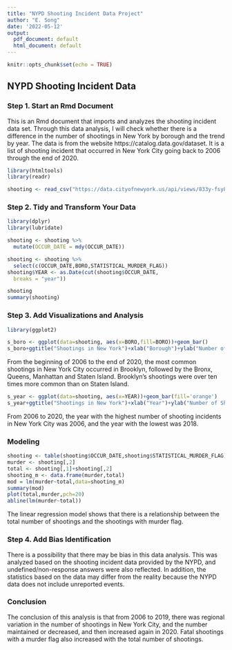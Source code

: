 ---
title: "NYPD Shooting Incident Data Project"
author: "E. Song"
date: '2022-05-12'
output:
  pdf_document: default
  html_document: default
---

```{r setup, include=FALSE}
knitr::opts_chunk$set(echo = TRUE)
```

## NYPD Shooting Incident Data

### Step 1. Start an Rmd Document

This is an Rmd document that imports and analyzes the shooting incident data set. Through this data analysis, I will check whether there is a difference in the number of shootings in New York by borough and the trend by year.
The data is from the website https://catalog.data.gov/dataset. It is a list of shooting incident that occurred in New York City going back to 2006 through the end of 2020.

```{r import_data}
library(htmltools)
library(readr)

shooting <- read_csv("https://data.cityofnewyork.us/api/views/833y-fsy8/rows.csv")
```

### Step 2. Tidy and Transform Your Data

```{r library, message=FALSE}
library(dplyr)
library(lubridate)
```

```{r tidy}
shooting <- shooting %>%
  mutate(OCCUR_DATE = mdy(OCCUR_DATE))
```

```{r select}
shooting <- shooting %>%
  select(c(OCCUR_DATE,BORO,STATISTICAL_MURDER_FLAG))
shooting$YEAR <- as.Date(cut(shooting$OCCUR_DATE,
  breaks = "year"))
```

```{r check_data}
shooting
summary(shooting)
```

### Step 3. Add Visualizations and Analysis

```{r analyze_boro}
library(ggplot2)

s_boro <- ggplot(data=shooting, aes(x=BORO,fill=BORO))+geom_bar()
s_boro+ggtitle("Shootings in New York")+xlab("Borough")+ylab("Number of Shootings")
```

From the beginning of 2006 to the end of 2020, the most common shootings in New York City occurred in Brooklyn, followed by the Bronx, Queens, Manhattan and Staten Island. Brooklyn's shootings were over ten times more common than on Staten Island.

```{r analyze_year}
s_year <- ggplot(data=shooting, aes(x=YEAR))+geom_bar(fill='orange')
s_year+ggtitle("Shootings in New York")+xlab("Year")+ylab("Number of Shootings")
```

From 2006 to 2020, the year with the highest number of shooting incidents in New York City was 2006, and the year with the lowest was 2018.

### Modeling

```{r model}
shooting <- table(shooting$OCCUR_DATE,shooting$STATISTICAL_MURDER_FLAG)
murder <- shooting[,2]
total <- shooting[,1]+shooting[,2]
shooting_m <- data.frame(murder,total)
mod = lm(murder~total,data=shooting_m)
summary(mod)
plot(total,murder,pch=20)
abline(lm(murder~total))
```

The linear regression model shows that there is a relationship between the total number of shootings and the shootings with murder flag. 

### Step 4. Add Bias Identification

There is a possibility that there may be bias in this data analysis. This was analyzed based on the shooting incident data provided by the NYPD, and undefined/non-response answers were also reflected. In addition, the statistics based on the data may differ from the reality because the NYPD data does not include unreported events.

### Conclusion

The conclusion of this analysis is that from 2006 to 2019, there was regional variation in the number of shootings in New York City, and the number maintained or decreased, and then increased again in 2020. Fatal shootings with a murder flag also increased with the total number of shootings.